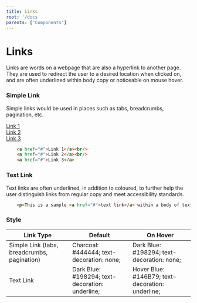 ```yaml
---
title: Links
root: '/docs'
parents: ['Components']
---
```



# Links

Links are words on a webpage that are also a hyperlink to another page. They are used to redirect the user to a desired location when clicked on, and are often underlined within body copy or noticeable on mouse hover.

### Simple Link

Simple links would be used in places such as tabs, breadcrumbs, pagination, etc.

<ComponentPreview>
	<a href="#">Link 1</a>
	<br />
	<a href="#">Link 2</a>
	<br />
	<a href="#">Link 3</a>
</ComponentPreview>

```html
    <a href="#">Link 1</a><br/>
    <a href="#">Link 2</a><br/>
    <a href="#">Link 3</a>
```

### Text Link

Text links are often underlined, in addition to coloured, to further help the user distinguish links from regular copy and meet accessibility standards.

```html
    <p>This is a sample <a href="#">text link</a> within a body of text.</p>
```

### Style

<table>
    <thead>
        <th>Link Type</th>
        <th>Default</th>
        <th>On Hover</th>
    </thead>
    <tbody>
        <tr>
            <td>Simple Link (tabs, breadcrumbs, pagination)</td>
            <td>Charcoal: #444444; text-decoration: none;</td>
            <td>Dark Blue: #198294; text-decoration: none;</td>
        </tr>
        <tr>
            <td>Text Link</td>
            <td>Dark Blue: #198294; text-decoration: underline;</td>
            <td>Hover Blue: #146B79; text-decoration: underline;</td>
        </tr>
    </tbody>
</table>

